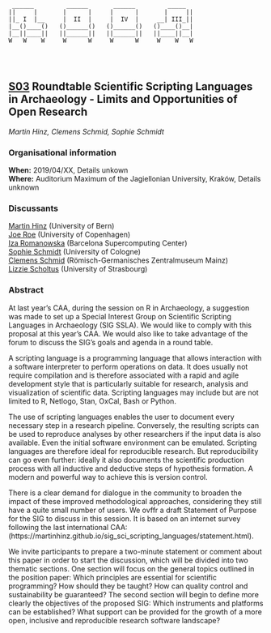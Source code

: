 <div class = "ascii_art_wrapper">
<div class = "ascii_art">

```
 ______         ______       ______         _____  
||     |       |      |     |      |       |     ||
||_ I  |__     |  II  |     |  IV  |     __| III_||
|__()____()   ()______()   ()______()   ()____()__|
|__||____||   ||______||   ||______||   ||____||__|
W   W    W     W      W     W      W     W    W   W




```
<!-- Inspiration: http://ascii.co.uk/art/chair -->
</div>
</div>

## [S03](https://ocs.caaconference.org/index.php?conference=caa&schedConf=CAA2019&page=schedConf&op=trackPolicies#track3) Roundtable Scientific Scripting Languages in Archaeology - Limits and Opportunities of Open Research

*Martin Hinz, Clemens Schmid, Sophie Schmidt*

### Organisational information

**When:** 2019/04/XX, Details unkown    
**Where:** Auditorium Maximum of the Jagiellonian University, Kraków, Details unknown

### Discussants

[Martin Hinz](https://twitter.com/martinusrihhi) (University of Bern)  
[Joe Roe](https://twitter.com/joeroe90) (University of Copenhagen)  
[Iza Romanowska](https://twitter.com/iza_romanowska) (Barcelona Supercomputing Center)  
[Sophie Schmidt](https://twitter.com/idhrenil) (University of Cologne)  
[Clemens Schmid](https://twitter.com/nevromecs) (Römisch-Germanisches Zentralmuseum Mainz)  
[Lizzie Scholtus](https://twitter.com/scholtuslizzie) (University of Strasbourg)  

### Abstract

At last year's CAA, during the session on R in Archaeology, a suggestion was made to set up a Special Interest Group on Scientific Scripting Languages in Archaeology (SIG SSLA). We would like to comply with this proposal at this year's CAA. We would also like to take advantage of the forum to discuss the SIG's goals and agenda in a round table. 

A scripting language is a programming language that allows interaction with a software interpreter to perform operations on data. It does usually not require compilation and is therefore associated with a rapid and agile development style that is particularly suitable for research, analysis and visualization of scientific data. Scripting languages may include but are not limited to R, Netlogo, Stan, OxCal, Bash or Python. 

The use of scripting languages enables the user to document every necessary step in a research pipeline. Conversely, the resulting scripts can be used to reproduce analyses by other researchers if the input data is also available. Even the initial software environment can be emulated. Scripting languages are therefore ideal for reproducible research. But reproducibility can go even further: ideally it also documents the scientific production process with all inductive and deductive steps of hypothesis formation. A modern and powerful way to achieve this is version control. 

There is a clear demand for dialogue in the community to broaden the impact of these improved methodological approaches, considering they still have a quite small number of users. We ovffr a draft Statement of Purpose for the SIG to discuss in this session. It is based on an internet survey following the last international CAA: (https://martinhinz.github.io/sig_sci_scripting_languages/statement.html). 

We invite participants to prepare a two-minute statement or comment about this paper in order to start the discussion, which will be divided into two thematic sections. One section will focus on the general topics outlined in the position paper: Which principles are essential for scientific programming? How should they be taught? How can quality control and sustainability be guaranteed? The second section will begin to define more clearly the objectives of the proposed SIG: Which instruments and platforms can be established? What support can be provided for the growth of a more open, inclusive and reproducible research software landscape?
